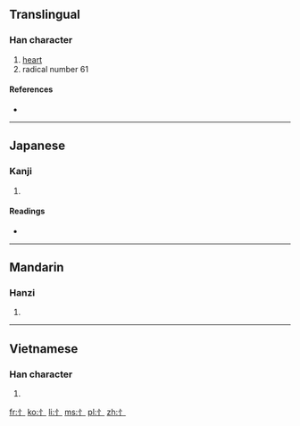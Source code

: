 ==Translingual==

===Han character===
{{Han char|rn=61|rad=心|as=00|sn=3|four=|canj=竹卜 (HY)}}

# [[heart]]
# radical number 61

====References====
* {{Han ref|kx=0375.011|dkj=10297|dj=0701.020|hdz=42267.011|uh=5FC4|ud=24516}}

----

==Japanese==

===Kanji===
{{ja-kanji|grade=|rs=心00}}

# {{defn|lang=ja|sort=心00}}

====Readings====
* {{ja-readings|on=|kun=[[りっしんべん]] (risshinben)}}

----

==Mandarin==

===Hanzi===
{{cmn-hanzi|pin=shúxīnpángr (shu4xin1pang(r)2, 竖心旁)|wg=<sup>2</sup>}}

# {{defn|lang=cmn|sort=心00}}

----

==Vietnamese==

===Han character===
{{vi-hantu|[[tâm]]|rs=心00}}

# {{defn|lang=vi|sort=心00}}

[[fr:忄]]
[[ko:忄]]
[[li:忄]]
[[ms:忄]]
[[pl:忄]]
[[zh:忄]]